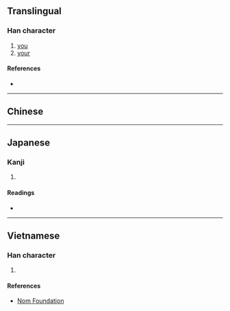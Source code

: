 {{character info/new}}
{{also|爾}}
==Translingual==

===Han character===
{{Han char|rn=42|rad=小|as=02|sn=5|four=80900|canj=OF,XXOF|ids=⿱𠆢小}}

# [[you]]
# [[your]]

====References====
* {{Han ref|kx=0297.011|dkj=07477|dj=0591.010|hdz=10111.050|uh=5C12|ud=23570|bh=C974|bd=51572}}

----

==Chinese==
{{zh-see|爾|v}}

----

==Japanese==

===Kanji===
{{ja-kanji|grade=|rs=小02}}

# {{defn|lang=ja|sort=小02}}

====Readings====
* {{ja-readings|on=[[じ]] (ji), [[に]] (ni)|kun=[[しかり]] (shikari), [[わける]] (wakeru), [[なんじ]] (nanji), [[ちかい]] (chikai)}}

----

==Vietnamese==

===Han character===
{{vi-readings|rs=小02|hanviet=nhé}}

# {{defn|lang=vi|sort=小02}}

====References====
* [http://nomfoundation.org/common/nom_details.php?codepoint=5c12 Nom Foundation]